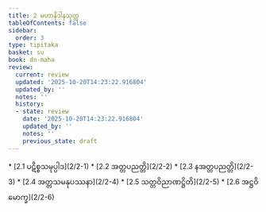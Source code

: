 ```yaml
---
title: 2 မဟာနိဒါနသုတ္တ
tableOfContents: false
sidebar:
  order: 3
type: tipitaka
basket: su
book: dn-maha
review:
  current: review
  updated: '2025-10-20T14:23:22.916804'
  updated_by: ''
  notes: ''
  history:
  - state: review
    date: '2025-10-20T14:23:22.916804'
    updated_by: ''
    notes: ''
    previous_state: draft
---
```



<DynamicBreadcrumb />


<ReviewStatus review={frontmatter.review} showDetails={true} />

<HypothesisAnnotation frontmatter={frontmatter} />



<TableOfContents book="dn-maha" section="2">
* [2.1 ပဋိစ္စသမုပ္ပါဒ](2/2-1)
* [2.2 အတ္တပညတ္တိ](2/2-2)
* [2.3 နအတ္တပညတ္တိ](2/2-3)
* [2.4 အတ္တသမနုပဿနာ](2/2-4)
* [2.5 သတ္တဝိညာဏဋ္ဌိတိ](2/2-5)
* [2.6 အဋ္ဌဝိမောက္ခ](2/2-6)
</TableOfContents>